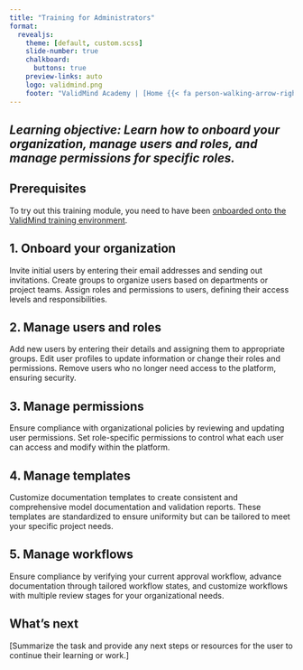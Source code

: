 ```yaml
---
title: "Training for Administrators"
format: 
  revealjs:
    theme: [default, custom.scss]
    slide-number: true
    chalkboard: 
      buttons: true
    preview-links: auto
    logo: validmind.png
    footer: "ValidMind Academy | [Home {{< fa person-walking-arrow-right >}}](training-overview.html)"
---
```



## _Learning objective: Learn how to onboard your organization, manage users and roles, and manage permissions for specific roles._ {.center}

## Prerequisites {.center}

To try out this training module, you need to have been [onboarded onto the ValidMind training environment](training-overview.html#onboarding).

## 1. Onboard your organization

Invite initial users by entering their email addresses and sending out invitations. Create groups to organize users based on departments or project teams. Assign roles and permissions to users, defining their access levels and responsibilities.

## 2. Manage users and roles

Add new users by entering their details and assigning them to appropriate groups. Edit user profiles to update information or change their roles and permissions. Remove users who no longer need access to the platform, ensuring security.

## 3. Manage permissions

Ensure compliance with organizational policies by reviewing and updating user permissions. Set role-specific permissions to control what each user can access and modify within the platform.

## 4. Manage templates

Customize documentation templates to create consistent and comprehensive model documentation and validation reports. These templates are standardized to ensure uniformity but can be tailored to meet your specific project needs.

## 5. Manage workflows

Ensure compliance by verifying your current approval workflow, advance documentation through tailored workflow states, and customize workflows with multiple review stages for your organizational needs.

## What's next

[Summarize the task and provide any next steps or resources for the user to continue their learning or work.]


